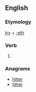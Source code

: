 ==English==

===Etymology===
[[try]] + [[-eth]]

===Verb===
{{en-verb form}}

# {{archaic third-person singular of|try}}

===Anagrams===
* [[hitter#English|hitter]]
* [[tither#English|tither]]